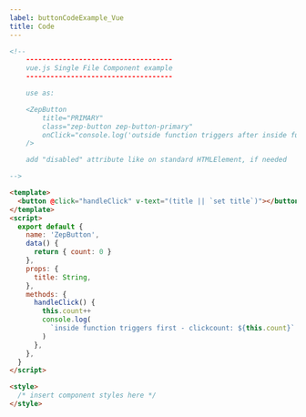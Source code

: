 ```yaml
---
label: buttonCodeExample_Vue
title: Code
---
```


```html
<!-- 
    ------------------------------------
    vue.js Single File Component example
    ------------------------------------

    use as:

    <ZepButton
        title="PRIMARY"
        class="zep-button zep-button-primary"
        onClick="console.log('outside function triggers after inside function')"
    />

    add "disabled" attribute like on standard HTMLElement, if needed

-->

<template>
  <button @click="handleClick" v-text="(title || `set title`)"></button>
</template>
<script>
  export default {
    name: 'ZepButton',
    data() {
      return { count: 0 }
    },
    props: {
      title: String,
    },
    methods: {
      handleClick() {
        this.count++
        console.log(
          `inside function triggers first - clickcount: ${this.count}`
        )
      },
    },
  }
</script>

<style>
  /* insert component styles here */
</style>
```
